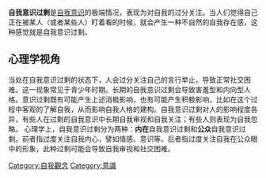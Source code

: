 {{multiple issues|
{{expand|time=2013-05-27T07:28:15+00:00}}
{{unreferenced|time=2013-05-27T07:28:15+00:00}}
}}
'''自我意识过剩'''是[[自我意识|自我意识]]的极端情况，表现为对自我的过分关注。当人们觉得自己正在被某人（或者某些人）盯着看的时候，就会产生一种不自然的自我存在感，这种感觉就是自我意识过剩。

== 心理学视角 ==
当处在自我意识过剩的状态下，人会过分关注自己的言行举止，导致正常社交困难。这一现象常见于青少年时期。长期的自我意识过剩会导致害羞型和内向型人格。意识过剩既有可能产生上述消极影响，也有可能产生积极影响，比如在这个过程中客观的了解自我，从而影响自我人格的建构。自我意识过剩对人的影响程度各异，有些人在过剩的自我意识中长期自我审视和自我关注；有些人则表现为自我忽略。
心理学上，自我意识过剩分为两种：'''内在'''自我意识过剩和'''公众'''自我意识过剩。前者指过度关注自我内心，譬如情感、意识等。后者指过度关注自我在公众眼中的形象，此种过剩可能会导致自我审视和社交困难。

{{DEFAULTSORT:自我意识过剩}}
[[Category:自我觀念|Category:自我觀念]]
[[Category:意識|Category:意識]]